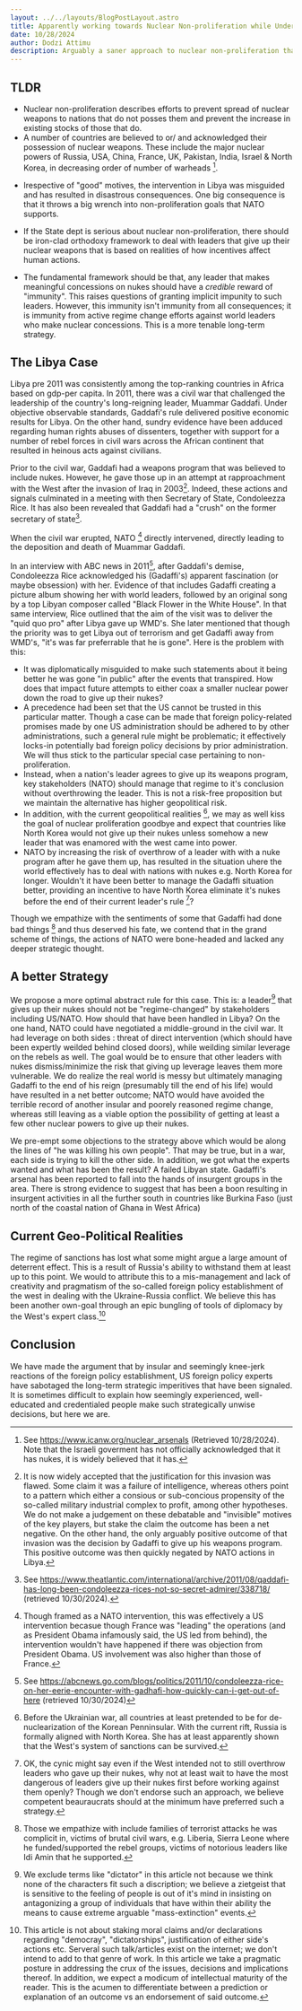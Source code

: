 ```yaml
---
layout: ../../layouts/BlogPostLayout.astro
title: Apparently working towards Nuclear Non-proliferation while Undermining it.
date: 10/28/2024
author: Dodzi Attimu
description: Arguably a saner approach to nuclear non-proliferation than what the experts have utilized so far
---
```


## TLDR
- Nuclear non-proliferation describes efforts to prevent spread of nuclear weapons to nations that do not posses them and prevent the increase in existing stocks of those that do.
- A number of countries are believed to or/
and acknowledged their possession of nuclear weapons. These include the major nuclear powers of Russia, USA, China, France, UK, Pakistan, India, Israel & North Korea, in decreasing order of number of warheads [^is-nukes].

[^is-nukes]: See https://www.icanw.org/nuclear_arsenals (Retrieved 10/28/2024). Note that the Israeli goverment has not officially acknowledged that it has nukes, it is widely believed that it has.

- Irespective of "good" motives, the intervention in Libya was misguided and has resulted in disastrous consequences. One big consequence is that it throws a big wrench into non-proliferation goals that NATO supports.

- If the State dept is serious about nuclear non-proliferation, there should be iron-clad orthodoxy framework to deal with leaders that give up their nuclear weapons that is based on realities of how incentives affect human actions.

- The fundamental framework should be that, any leader that makes meaningful concessions on nukes should have a _credible_ reward of "immunity". This raises questions of granting implicit impunity to such leaders. However, this immunity isn't immunity from all consequences; it is immunity from active regime change efforts against world leaders who make nuclear concessions. This is a more tenable long-term strategy.


## The Libya Case
Libya pre 2011 was consistently among the top-ranking countries in Africa based on gdp-per capita. In 2011, there was a civil war that challenged the leadership of the country's long-reigning leader, Muammar Gaddafi. Under objective observable standards, Gaddafi's rule delivered positive economic results for Libya. On the other hand, sundry evidence have been adduced regarding human rights abuses of dissenters, together with support for a number of rebel forces in civil wars across the African continent that resulted in heinous acts against civilians.

Prior to the civil war, Gaddafi had a weapons program that was believed to include nukes. However, he gave those up in an attempt at rapproachment with the West after the invasion of Iraq in 2003[^only-adv]. Indeed, these actions and signals culminated in a meeting with then Secretary of State, Condoleezza Rice. It has also been revealed that Gaddafi had a "crush" on the former secretary of state[^crush].
[^only-adv]: It is now widely accepted that the justification for this invasion was flawed. Some claim it was a failure of intelligence, whereas others point to a pattern which either a consious or sub-concious propensity of the so-called military industrial complex to profit, among other hypotheses. We do not make a judgement on these debatable and "invisible" motives of the key players, but stake the claim the outcome has been a net negative. On the other hand, the only arguably positive outcome of that invasion was the decision by Gadaffi to give up his weapons program. This positive outcome was then quickly negated by NATO actions in Libya.

[^crush]:See https://www.theatlantic.com/international/archive/2011/08/qaddafi-has-long-been-condoleezza-rices-not-so-secret-admirer/338718/ (retrieved 10/30/2024).

When the civil war erupted, NATO [^nato] directly intervened, directly leading to the deposition and death of Muammar Gaddafi. 
[^nato]: Though framed as a NATO intervention, this was effectively a US intervention becasue though France was "leading" the operations (and as President Obama infamously said, the US led from behind), the intervention wouldn't have happened if there was objection from President Obama. US involvement was also higher than those of France. 

In an interview with ABC news in 2011[^abc-int], after Gaddafi's demise, Condoleezza Rice acknowledged his (Gadaffi's) apparent fascination (or maybe obsession) with her. Evidence of that includes Gadaffi creating a picture album showing her with world leaders, followed by an original song by a top Libyan composer called "Black Flower in the White House". In that same interview, Rice outlined that the aim of the visit was to deliver the "quid quo pro" after Libya gave up WMD's. She later mentioned that though the priority was to get Libya out of terrorism and get Gadaffi away from WMD's, "it's was far preferrable that he is gone".
Here is the problem with this:
- It was diplomatically misguided to make such statements about it being better he was gone "in public" after the events that transpired. How does that impact future attempts to either coax a smaller nuclear power down the road to give up their nukes?
- A precedence had been set that the US cannot be trusted in this particular matter. Though a case can be made that foreign policy-related promises made by one US administration should be adhered to by other administrations, such a general rule might be problematic; it effectively locks-in potentially bad foreign policy decisions by prior administration. We will thus stick to the particular special case pertaining to non-proliferation. 
- Instead, when a nation's leader agrees to give up its weapons program, key stakeholders (NATO) should manage that regime to it's conclusion without overthrowing the leader. This is not a risk-free proposition but we maintain the alternative has higher geopolitical risk.
- In addition, with the current geopolitical realities [^geopol], we may as well kiss the goal of nuclear proliferation goodbye and expect that countries like North Korea would not give up their nukes unless somehow a new leader that was enamored with the west came into power.
- NATO by increasing the risk of overthrow of a leader with with a nuke program after he gave them up, has resulted in the situation uhere the world effectively has to deal with nations with nukes e.g. North Korea for longer. Wouldn't it have been better to manage the Gadaffi situation better, providing an incentive to have North Korea eliminate it's nukes before the end of their current leader's rule [^cynic]?
[^geopol]: Before the Ukrainian war, all countries at least pretended to be for de-nuclearization of the Korean Penninsular. With the current rift, Russia is formally aligned with North Korea. She has at least apparently shown that the West's system of sanctions can be survived. 
[^cynic]: OK, the cynic might say even if the West intended not to still overthrow leaders who gave up their nukes, why not at least wait to have the most dangerous of leaders give up their nukes first before working against them openly? Though we don't endorse such an approach, we believe competent beauraucrats should at the minimum have preferred such a strategy.

[^abc-int]: See https://abcnews.go.com/blogs/politics/2011/10/condoleezza-rice-on-her-eerie-encounter-with-gadhafi-how-quickly-can-i-get-out-of-here (retrieved 10/30/2024)

Though we empathize with the sentiments of some that Gadaffi had done bad things [^gadaffi-evils] and thus deserved his fate, we contend that in the grand scheme of things, the actions of NATO were bone-headed and lacked any deeper strategic thought. 

[^gadaffi-evils]: Those we empathize with include families of terrorist attacks he was complicit in, victims of brutal civil wars, e.g. Liberia, Sierra Leone where he funded/supported the rebel groups, victims of notorious leaders like Idi Amin that he supported. 

## A better Strategy
We propose a more optimal abstract rule for this case. This is: a leader[^dictator] that gives up their nukes should not be "regime-changed" by stakeholders including US/NATO. How should that have been handled in Libya? On the one hand, NATO could have negotiated a middle-ground in the civil war. It had leverage on both sides : threat of direct intervention (which should have been expertly weilded behind closed doors), while weilding similar leverage on the rebels as well. The goal would be to ensure that other leaders with nukes dismiss/minimize the risk that giving up leverage leaves them more vulnerable. We do realize the real world is messy but ultimately managing Gadaffi to the end of his reign (presumably till the end of his life) would have resulted in a net better outcome; NATO would have avoided the terrible record of another insular and poorely reasoned regime change, whereas still leaving as a viable option the possibility of getting at least a few other nuclear powers to give up their nukes.

We pre-empt some objections to the strategy above which would be along the lines of "he was killing his own people". That may be true, but in a war, each side is trying to kill the other side. In addition, we got what the experts wanted and what has been the result? A failed Libyan state. Gadaffi's arsenal has been reported to fall into the hands of insurgent groups in the area. There is strong evidence to suggest that has been a boon resulting in insurgent activities in all the further south in countries like Burkina Faso (just north of the coastal nation of Ghana in West Africa)


[^dictator]: We exclude terms like "dictator" in this article not because we think none of the characters fit such a discription; we believe a zietgeist that is sensitive to the feeling of people is out of it's mind in insisting on antagonizing a group of individuals that have within their ability the means to cause extreme arguable "mass-extinction" events. 

## Current Geo-Political Realities
The regime of sanctions has lost what some might argue a large amount of deterrent effect. This is a result of Russia's ability to withstand them at least up to this point. We would to attribute this to a mis-management and lack of creativity and pragmatism of the so-called foreign policy establishment of the west in dealing with the Ukraine-Russia conflict. We believe this has been another own-goal through an epic bungling of tools of diplomacy by the West's expert class.[^validity]


## Conclusion
We have made the argument that by insular and seemingly knee-jerk reactions of the foreign policy establishment, US foreign policy experts have sabotaged the long-term strategic imperitives that have been signaled. It is sometimes difficult to explain how seemingly experienced, well-educated and credentialed people make such strategically unwise decisions, but here we are.

[^validity]: This article is not about staking moral claims and/or declarations regarding "democray", "dictatorships", justification of either side's actions etc. Serveral such talk/articles exist on the internet; we don't intend to add to that genre of work. In this article we take a pragmatic posture in addressing the crux of the issues, decisions and implications thereof. In addition, we expect a modicum of intellectual maturity of the reader. This is the acumen to differentiate between a prediction or explanation of an outcome vs an endorsement of said outcome. 

